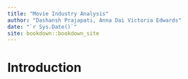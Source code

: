 ```yaml
--- 
title: "Movie Industry Analysis"
author: "Dashansh Prajapati, Anna Dai Victoria Edwards"
date: "`r Sys.Date()`"
site: bookdown::bookdown_site
---
```


# Introduction

